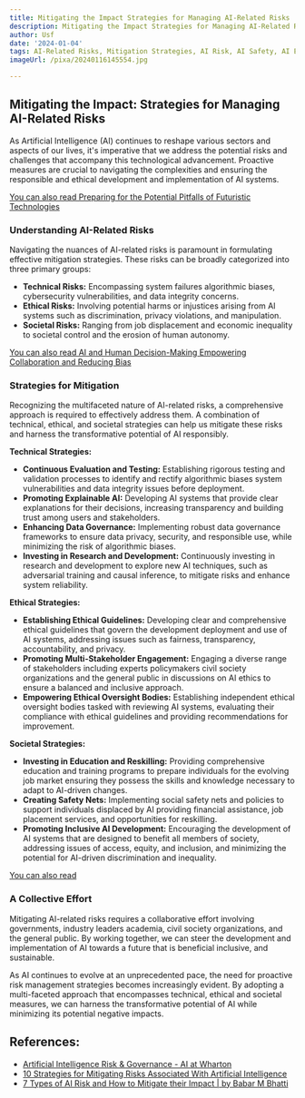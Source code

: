 ```yaml
---
title: Mitigating the Impact Strategies for Managing AI-Related Risks
description: Mitigating the Impact Strategies for Managing AI-Related Risks
author: Usf
date: '2024-01-04'
tags: AI-Related Risks, Mitigation Strategies, AI Risk, AI Safety, AI Ethics
imageUrl: /pixa/20240116145554.jpg

---
```

## Mitigating the Impact: Strategies for Managing AI-Related Risks

As Artificial Intelligence (AI) continues to reshape  various sectors and aspects of our lives, it's imperative that we address the potential risks and challenges that accompany this technological advancement. Proactive measures are crucial  to navigating the complexities and ensuring the responsible and ethical development and implementation of AI  systems.

[You can also read Preparing for the Potential Pitfalls of Futuristic Technologies](Preparing%20for%20the%20Potential%20Pitfalls%20of%20Futuristic%20Technologies)


### Understanding AI-Related Risks

Navigating the nuances of AI-related risks is paramount in formulating  effective mitigation strategies. These  risks can be broadly categorized  into three primary groups:

* **Technical Risks:** Encompassing system failures algorithmic biases, cybersecurity  vulnerabilities,  and data integrity concerns.
* **Ethical Risks:** Involving potential harms or injustices arising from AI systems such as discrimination,  privacy violations, and manipulation.
* **Societal Risks:** Ranging from job displacement and economic inequality to societal control and the erosion of human autonomy.

[You can also read AI and Human Decision-Making Empowering Collaboration and Reducing  Bias](AI%20and%20Human%20Decision-Making%20Empowering%20Collaboration%20and%20Reducing%20Bias)


### Strategies for Mitigation

Recognizing the multifaceted nature of AI-related risks, a comprehensive approach is required to effectively address them. A combination of  technical, ethical, and societal strategies can help us mitigate these risks and harness the transformative potential of AI  responsibly.

**Technical Strategies:**

* **Continuous Evaluation  and Testing:** Establishing rigorous testing and validation processes to identify and rectify  algorithmic biases system vulnerabilities and data  integrity issues before deployment.
* **Promoting Explainable  AI:** Developing AI systems that provide clear explanations for their decisions,  increasing transparency and building trust among users  and stakeholders.
* **Enhancing Data Governance:** Implementing robust  data governance frameworks to ensure data privacy, security, and responsible use, while minimizing the risk of algorithmic  biases.
* **Investing in Research and  Development:** Continuously investing in research and  development to explore new AI techniques, such as adversarial training and causal inference, to mitigate risks and enhance system reliability.

**Ethical Strategies:**

*  **Establishing Ethical Guidelines:** Developing clear and comprehensive ethical  guidelines that govern the development deployment and use of AI systems, addressing issues such as fairness, transparency, accountability, and privacy.
* **Promoting Multi-Stakeholder Engagement:** Engaging a diverse range of stakeholders including experts policymakers civil society organizations and the general public in discussions on AI ethics to ensure  a balanced and inclusive approach.
* **Empowering Ethical Oversight Bodies:**  Establishing independent ethical oversight bodies tasked with reviewing AI systems, evaluating their compliance with ethical guidelines and providing recommendations for improvement.

**Societal Strategies:**

* **Investing in Education and Reskilling:** Providing comprehensive  education  and training programs to prepare individuals for the evolving job market ensuring they possess the skills and knowledge necessary to adapt to  AI-driven changes.
* **Creating Safety Nets:**  Implementing social safety nets and policies to support individuals displaced by AI providing financial assistance, job  placement  services, and  opportunities for reskilling.
*  **Promoting Inclusive AI Development:** Encouraging the development  of AI  systems that  are designed to  benefit all members of  society, addressing issues of access, equity, and inclusion, and minimizing the potential for AI-driven discrimination and inequality.

[You can  also  read ]()


### A Collective  Effort

Mitigating AI-related risks requires a  collaborative effort involving governments, industry leaders academia, civil  society  organizations, and the general public. By working together, we can steer the development and implementation of AI towards a future that is  beneficial inclusive, and  sustainable.

As AI continues to  evolve at an  unprecedented pace, the need  for proactive  risk management strategies becomes increasingly evident. By adopting a multi-faceted approach that encompasses technical, ethical and  societal measures, we can harness  the transformative potential  of AI while  minimizing its  potential negative impacts.

## References:
- [Artificial Intelligence Risk & Governance - AI at Wharton](https://ai.wharton.upenn.edu/white-paper/artificial-intelligence-risk-governance/)
- [10 Strategies for Mitigating Risks Associated With Artificial Intelligence](https://dennisconsorte.com/blog/risks-associated-with-artificial-intelligence/)
- [7 Types of AI Risk and How to Mitigate their Impact | by Babar M Bhatti](https://towardsdatascience.com/7-types-of-ai-risk-and-how-to-mitigate-their-impact-36c086bfd732)
